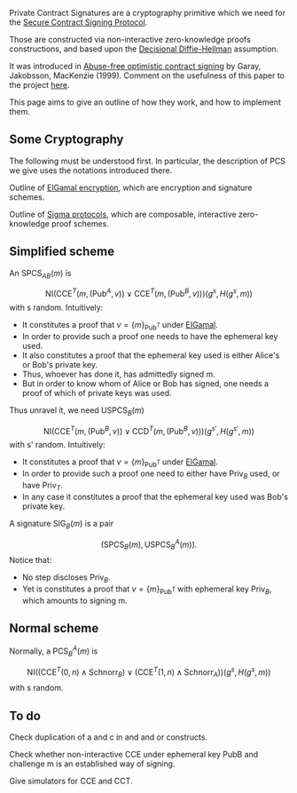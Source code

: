 Private Contract Signatures are a cryptography primitive which we need for the [[Secure Contract Signing Protocol]].

Those are constructed via non-interactive zero-knowledge proofs constructions, and based upon the [http://en.wikipedia.org/wiki/Decisional_Diffie%E2%80%93Hellman_assumption Decisional Diffie-Hellman] assumption.

It was introduced in [http://citeseerx.ist.psu.edu/viewdoc/summary?doi=10.1.1.118.4142 Abuse-free optimistic contract signing] by Garay, Jakobsson, MacKenzie (1999).
Comment on the usefulness of this paper to the project [[GarayJakobssonMackenzie|here]]. 

This page aims to give an outline of how they work, and how to implement them.

== Some Cryptography ==

The following must be understood first. In particular, the description of PCS we give uses the notations introduced there.

Outline of [[ElGamalSchnorr|ElGamal encryption]], which are encryption and signature schemes.

Outline of [[Sigma_Protocols|Sigma protocols]], which are composable, interactive zero-knowledge proof schemes.

== Simplified scheme ==



An <math>\textrm{SPCS}_{AB}(m)</math> is
:<math>\textrm{NI}\left(\textrm{CCE}^T(m,(\textrm{Pub}^A,v))\vee\textrm{CCE}^T(m,(\textrm{Pub}^B,v))\right)(g^s,H(g^s,m))
</math>
with s random. Intuitively:
* It constitutes a proof that <math>v=\{m\}_{\textrm{Pub}^T}</math> under [[ElGamal]].
* In order to provide such a proof one needs to have the ephemeral key used.
* It also constitutes a proof that the ephemeral key used is either Alice's or Bob's private key.
* Thus, whoever has done it, has admittedly signed m.
* But in order to know whom of Alice or Bob has signed, one needs a proof of which of private keys was used. 


Thus unravel it, we need <math>\textrm{USPCS}_B(m)</math>
:<math>\textrm{NI}\left(\textrm{CCE}^T(m,(\textrm{Pub}^B,v))\vee\textrm{CCD}^T(m,(\textrm{Pub}^B,v))\right)(g^{s'},H(g^{s'},m))
</math>
with s' random. Intuitively:
* It constitutes a proof that <math>v=\{m\}_{\textrm{Pub}^T}</math> under [[ElGamal]].
* In order to provide such a proof one need to either have <math>\textrm{Priv}_B</math> used, or have <math>\textrm{Priv}_T</math>.
* In any case it constitutes a proof that the ephemeral key used was Bob's private key.


A signature <math>\textrm{SIG}_B(m)</math> is a pair
:<math> \left(\textrm{SPCS}_B(m), \textrm{USPCS}_B^A(m)\right).
</math>
Notice that:
* No step discloses <math>\textrm{Priv}_B</math>.
* Yet is constitutes a proof that <math>v=\{m\}_{\textrm{Pub}^T}</math> with ephemeral key <math>\textrm{Priv}_B</math>, which amounts to signing m.

== Normal scheme ==

Normally, a <math>\textrm{PCS}_B^A(m)</math> is
:<math>\textrm{NI}\left((\textrm{CCE}^T(0,n)\wedge\textrm{Schnorr}_B)\vee(\textrm{CCE}^T(1,n)\wedge\textrm{Schnorr}_A)\right)(g^s,H(g^s,m))</math>
with s random.

== To do ==

Check duplication of a and c in and and or constructs.

Check whether non-interactive CCE under ephemeral key PubB and challenge m is an established way of signing.

Give simulators for CCE and CCT.